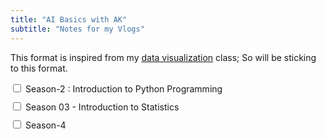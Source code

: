 ```yaml
---
title: "AI Basics with AK"
subtitle: "Notes for my Vlogs"
---
```


This format is inspired from my [data visualization](https://datavizaz.org) class; So will be sticking to this format.

```{=html}
<style>
    .tb table.collapsible {
        width: 1008px;
        border-collapse: collapse;
        margin: 50px auto;
        font-family: 'Calibri (Body)';
    }

    .tb .collapsible td {
        padding: 10px;
        border: 1px solid #ccc;
        text-align: center;
        font-size: 16px;
    }

    .tb {
        margin: 10px 0;
    }

    .tb span+span,
    .collapsible {
        display: none;
    }

    .tb input[type="checkbox"]:checked ~ span {
        display: none;
    }

    .tb input[type="checkbox"]:checked ~ span+span {
        display: inline;
    }

    .tb input[type="checkbox"]:checked ~ .collapsible {
        display: table;
    }

    .tb a {
        color: #3498db; /* Set link color */
        text-decoration: none; /* Remove underlines */
    }

    .tb a:hover {
        text-decoration: underline; /* Add underline on hover */
    }
</style>

<script>
    $(document).ready(function () {
        $('[data-toggle="toggle"]').change(function () {
            $(this).parents('.tb').find('.collapsible').toggle();
        });
    });
</script>

<div class="tb">
    <input type="checkbox" data-toggle="toggle"/>
    <span>Season-2 : Introduction to Python Programming</span><span>Season-2</span>
    <table class="collapsible" id="season02">

<tr>
<td style="background-color: #3498db; color: white;"><b>Episode</b></td>
<td style="background-color: #3498db; color: white;"><b>Episode Title</b></td>
<td style="background-color: #3498db; color: white;"><b>Slides / Handout</b></td>
<td style="background-color: #3498db; color: white;"><b>Home Work</b></td>
<td style="background-color: #3498db; color: white;"><b>YouTube Video Link</b></td>
<td style="background-color: #3498db; color: white;"><b>YouTube Demo File</b></td>
<td style="background-color: #3498db; color: white;"><b>Date of Upload</b></td>
</tr>
<tr>
<td>Episode - 01</td>
<td>Why Python?</td>
<td><a href="slides/season02/episode01/why-python.html" target="_blank">Link</a></td>
<td><a href="homework/season02/episode01/homework.html" target="_blank">Link</a></td>
<td><a href="https://youtu.be/zynrOOSNXro?feature=shared" target="_blank">Link</a></td>
<td>NA</td>
<td>1st March 2024</td>
</tr>
<tr>
<td>Episode - 02</td>
<td>Python Data Types</td>
<td><a href="slides/season02/episode02/variables_datatypes.html" target="_blank">Link</a></td>
<td><a href="homework/season02/episode02/homework.html" target="_blank">Link</a></td>
<td><a href="https://youtu.be/-41cT7lAsZ4" target="_blank">Link</a> </td>
<td><a href="slides/season02/episode02/Demo.py" target="_blank">Demo File</a></td>
<td>8th March 2024</td>
</tr>

<tr>
<td>Episode - 03</td>
<td>Numbers & Booleans</td>
<td><a href="slides/season02/episode03/numbers_booleans.html" target="_blank">Link</a></td>
<td><a href="homework/season02/episode03/homework.html" target="_blank">Link</a></td>
<td><a href="https://youtu.be/i4ubGLFbu30" target="_blank">Link</a></td>
<td><a href="slides/season02/episode03/epi03demo.py" target="_blank">Demo File</a></td>
<td>17th March 2024</td>
</tr>

<tr>
<td>Episode - 04</td>
<td>Strings & Characters - 1</td>
<td><a href="slides/season02/episode04/strings_characters_1.html" target="_blank">Link</a></td>
<td><a href="homework/season02/episode04/homework.html" target="_blank">Link</a></td>
<td><a href="https://youtu.be/Pr-qno6m3kA" target="_blank">Link</a></td>
<td>NA</td>
<td>24th March 2024</td>
</tr>

<tr>
<td>Episode - 05</td>
<td>Strings & Characters - 2</td>
<td><a href="slides/season02/episode05/strings_characters_2.html" target="_blank">Link</a></td>
<td><a href="homework/season02/episode05/homework.html" target="_blank">Link</a></td>
<td><a href="https://youtu.be/YtblBrvnqII" target="_blank">Link</a></td>
<td>NA</td>
<td>31st March 2024</td>
</tr>

<tr>
<td>Episode - 06</td>
<td>Strings & Characters - 3</td>
<td><a href="slides/season02/episode06/strings_characters_3.html" target="_blank">Link</a></td>
<td><a href="homework/season02/episode06/homework.html" target="_blank">Link</a></td>
<td><a href="https://youtu.be/-DrQBPWuz9I" target="_blank">Link</a></td>
<td><a href="slides/season02/episode06/demo.py" target="_blank">Demo File</a></td>
<td>7th April 2024</td>
</tr>

<tr>
<td>Episode - 07</td>
<td>Loops and Breaks</td>
<td><a href="slides/season02/episode07/Loops_Breaks.html" target="_blank">Link</a></td>
<td><a href="homework/season02/episode07/homework.html" target="_blank">Link</a></td>
<td><a href="https://youtu.be/9T4GwNTjgmo" target="_blank">Link</a></td>
<td><a href="slides/season02/episode07/epi07demo.py" target="_blank">Demo File</a></td>
<td>15th April 2024</td>
</tr>

<tr>
<td>Episode - 08</td>
<td>Lists & Tuples</td>
<td><a href="slides/season02/episode08/lists_tuples.html" target="_blank">Link</a></td>
<td><a href="homework/season02/episode08/homework.html" target="_blank">Link</a></td>
<td><a href="https://youtu.be/FCYLnHAdO98" target="_blank">Link</a></td>
<td><a href="slides/season02/episode08/epi08demo.py" target="_blank">Demo File</a></td>
<td>22nd April 2024</td>
</tr>


<tr>
<td>Episode - 09</td>
<td>List Operations</td>
<td><a href="slides/season02/episode09/List_Operations.html" target="_blank">Link</a></td>
<td><a href="homework/season02/episode09/homework.html" target="_blank">Link</a></td>
<td><a href="https://youtu.be/OF_nlGYck_0" target="_blank">Link</a></td>
<td><a href="slides/season02/episode09/epi09demo.py" target="_blank">Demo File</a></td>
<td>11th May 2024</td>
</tr>

<tr>
<td>Episode - 10</td>
<td>Dictionaries</td>
<td><a href="slides/season02/episode10/Dictionaries.html" target="_blank">Link</a></td>
<td><a href="homework/season02/episode10/homework.html" target="_blank">Link</a></td>
<td><a href="https://youtu.be/J0KG3TiQ7e4" target="_blank">Link</a></td>
<td><a href="slides/season02/episode10/epi10demo.py" target="_blank">Demo File</a></td>
<td>13th May 2024</td>
</tr>

<tr>
<td>Episode - 11</td>
<td>Functions</td>
<td><a href="slides/season02/episode11/Functions.html" target="_blank">Link</a></td>
<td><a href="homework/season02/episode11/homework.html" target="_blank">Link</a></td>
<td><a href="https://youtu.be/w-019_VLkNs" target="_blank">Link</a></td>
<td><a href="slides/season02/episode11/epi11demo.py" target="_blank">Demo File</a></td>
<td>17th May 2024</td>
</tr>

<tr>
<td>Episode - 12</td>
<td>Lambda Functions</td>
<td><a href="slides/season02/episode12/Lamba_Functions.html" target="_blank">Link</a></td>
<td><a href="homework/season02/episode12/homework.html" target="_blank">Link</a></td>
<td><a href="https://youtu.be/d_foHhfc8Bw" target="_blank">Link</a></td>
<td>NA</td>
<td>31st May 2024</td>
</tr>

<tr>
<td>Episode - 13</td>
<td>Lambda Functions with Map,Reduce & Filter</td>
<td><a href="slides/season02/episode13/Lambda_map_filter_reduce.html" target="_blank">Link</a></td>
<td>NA</td>
<td><a href="https://youtu.be/973XwAKfTsc" target="_blank">Link</a></td>
<td><a href="slides/season02/episode13/epi13demo.py" target="_blank">Demo File</a></td>
<td>17th June 2024</td>
</tr>

<tr>
<td>Episode - 14</td>
<td>Object Orientied Programming</td>
<td><a href="slides/season02/episode14/object_oriented.html" target="_blank">Link</a></td>
<td>NA</td>
<td><a href="https://youtu.be/7hP2vN3yZZc" target="_blank">Link</a></td>
<td>NA</td>
<td>21st July 2024</td>
</tr>

<tr>
<td>Episode - 15</td>
<td>Classes & Objects</td>
<td><a href="slides/season02/episode15/objects_classes.html" target="_blank">Link</a></td>
<td><a href="homework/season02/episode15/homework.html" target="_blank">Link</a></td>
<td><a href="https://youtu.be/hemBUSaTaJ0" target="_blank">Link</a></td>
<td><a href="slides/season02/episode15/epi15demo.py" target="_blank">Demo File</a></td>
<td>28th July 2024</td>
</tr>        

<tr>
<td>Episode - 16</td>
<td>Inheritance</td>
<td><a href="slides/season02/episode16/inheritance.html" target="_blank">Link</a></td>
<td><a href="homework/season02/episode16/homework.html" target="_blank">Link</a></td>
<td><a href="https://youtu.be/3k_oiIbtotY" target="_blank">Link</a></td>
<td><a href="slides/season02/episode16/epi16demo.py" target="_blank">Demo File</a></td>
<td>31st July 2024</td>
</tr>    

<tr>
<td>Episode - 17</td>
<td>Mutiple Inheritance</td>
<td><a href="slides/season02/episode17/multi-inheritance.html" target="_blank">Link</a></td>
<td><a href="homework/season02/episode17/homework.html" target="_blank">Link</a></td>
<td><a href="https://youtu.be/zLKdAo2BCRE" target="_blank">Link</a></td>
<td>NA</td>
<td>6th April 2025</td>
</tr>    

<tr>
<td>Episode - 18</td>
<td>Multi Threading & Multi Processing</td>
<td><a href="slides/season02/episode18/multi-threading-processing.html" target="_blank">Link</a></td>
<td>NA</td>
<td><a href="https://youtu.be/vxwTvnnoNS8" target="_blank">Link</a></td>
<td><a href="slides/season02/episode18/epidemo18.py" target="_blank">Demo File</a></td>
<td>13th April 2025</td>
</tr>  

<tr>
<td>Episode - 19</td>
<td>Debugging the Code</td>
<td><a href="slides/season02/episode19/python_debugging.html" target="_blank">Link</a></td>
<td>NA</td>
<td><a href="https://youtu.be/2UJ94KxKwXs" target="_blank">Link</a></td>
<td><a href="slides/season02/episode19/epidemo19.py" target="_blank">Demo File</a></td>
<td>20th April 2025</td>
</tr>         

<tr>
<td>Episode - 20</td>
<td>End to End Project</td>
<td>NA</td>
<td>NA</td>
<td><a href="https://youtu.be/g8Jvx-AgN7w" target="_blank">Link</a></td>
<td><a href="https://github.com/ArunKoundinya/AIBasicswithAK/blob/master/AI_Vlogs/slides/season02/episode20/EndtoEnd_PythonProject.ipynb" target="_blank">Link</a></td>
<td>27th April 2025</td>
</tr>     

<tr>
<td>Episode - 21</td>
<td>Deploying the Project</td>
<td>NA</td>
<td>NA</td>
<td><a href="https://youtu.be/c6foBK39eSQ" target="_blank">Link</a></td><td><a href="">Link</a></td>
<td><a href="slides/season02/episode21/deploying.py" target="_blank">Demo File</a></td>
<td>4th May 2025</td>
</tr>
        
</table>
</div>

<div class="tb">
    <input type="checkbox" data-toggle="toggle"/>
    <span>Season 03 - Introduction to Statistics</span><span>Season-3</span>
    <table class="collapsible" id="season03">
<tr>
<td style="background-color: #3498db; color: white;"><b>Episode</b></td>
<td style="background-color: #3498db; color: white;"><b>Episode Title</b></td>
<td style="background-color: #3498db; color: white;"><b>Slides / Handout</b></td>
<td style="background-color: #3498db; color: white;"><b>Home Work</b></td>
<td style="background-color: #3498db; color: white;"><b>YouTube Video Link</b></td>
<td style="background-color: #3498db; color: white;"><b>YouTube Demo File</b></td>
<td style="background-color: #3498db; color: white;"><b>Date of Upload</b></td>
</tr>
<tr>
<td>Episode - 01</td>
<td>What is Statistics?</td>
<td><a href="slides/season03/episode01/statistics_episode01.html" target="_blank">Link</a></td>
<td>NA</td>
<td><a href="https://youtu.be/Fofh-2hJAYQ" target="_blank">Link</a></td>
<td>NA</td>
<td>30th May 2025</td>
</tr>


<tr>
<td>Episode - 02</td>
<td>Types of Data?</td>
<td><a href="slides/season03/episode02/statistics_episode02.html" target="_blank">Link</a></td>
<td>NA</td>
<td><a href="https://youtu.be/xMrkHjzACNI" target="_blank">Link</a></td>
<td>NA</td>
<td>28th July 2025</td>
</tr>

</table>
</div>

<div class="tb">
    <input type="checkbox"/>
    <span>Season-4</span><span>Hide</span>
    <table class="collapsible" id="season04">
<tr>
<td>Not Yet Available</td>
</tr>
</table>
</div>
```